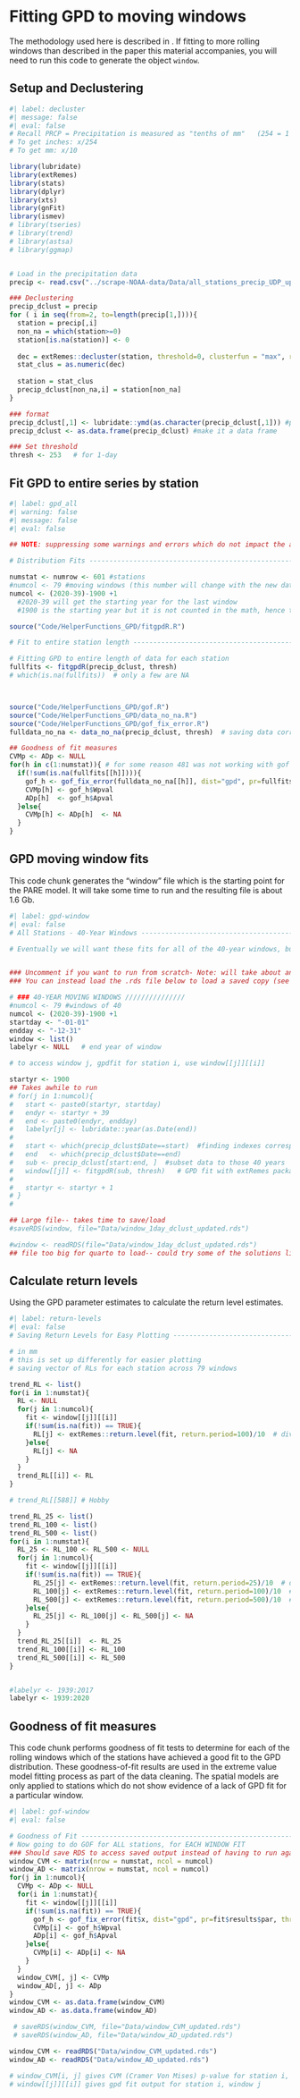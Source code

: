 # Fitting GPD to moving windows

The methodology used here is described in \cite{fagnant_characterizing_2020}. If fitting to more rolling windows than described in the paper this material accompanies, you will need to run this code to generate the object `window`.

## Setup and Declustering

```r
#| label: decluster
#| message: false
#| eval: false
# Recall PRCP = Precipitation is measured as "tenths of mm"   (254 = 1 inch)
# To get inches: x/254
# To get mm: x/10

library(lubridate)
library(extRemes)
library(stats)
library(dplyr)
library(xts)
library(gnFit)
library(ismev)
# library(tseries)
# library(trend)
# library(astsa)
# library(ggmap)


# Load in the precipitation data
precip <- read.csv("../scrape-NOAA-data/Data/all_stations_precip_UDP_updated_2021.csv")  

### Declustering
precip_dclust = precip
for ( i in seq(from=2, to=length(precip[1,]))){
  station = precip[,i]
  non_na = which(station>=0)
  station[is.na(station)] <- 0
  
  dec = extRemes::decluster(station, threshold=0, clusterfun = "max", replace.with = 0)
  stat_clus = as.numeric(dec)
  
  station = stat_clus
  precip_dclust[non_na,i] = station[non_na]
}

### format
precip_dclust[,1] <- lubridate::ymd(as.character(precip_dclust[,1])) #put Date column into date format
precip_dclust <- as.data.frame(precip_dclust) #make it a data frame

### Set threshold
thresh <- 253   # for 1-day
```

## Fit GPD to entire series by station

```r
#| label: gpd_all
#| warning: false
#| message: false
#| eval: false

## NOTE: suppressing some warnings and errors which do not impact the analysis-- they are an artifact of the extent/format of the data (e.g. NAs from before stations were collecting data)

# Distribution Fits -------------------------------------------------------

numstat <- numrow <- 601 #stations
#numcol <- 79 #moving windows (this number will change with the new data since we have more years, old data was 1900-2017)
numcol <- (2020-39)-1900 +1 
  #2020-39 will get the starting year for the last window
  #1900 is the starting year but it is not counted in the math, hence the +1

source("Code/HelperFunctions_GPD/fitgpdR.R")

# Fit to entire station length --------------------------------------------

# Fitting GPD to entire length of data for each station
fullfits <- fitgpdR(precip_dclust, thresh)
# which(is.na(fullfits))  # only a few are NA



source("Code/HelperFunctions_GPD/gof.R")
source("Code/HelperFunctions_GPD/data_no_na.R")
source("Code/HelperFunctions_GPD/gof_fix_error.R")
fulldata_no_na <- data_no_na(precip_dclust, thresh)  # saving data corresponding to fullfits

## Goodness of fit measures
CVMp <- ADp <- NULL
for(h in c(1:numstat)){ # for some reason 481 was not working with gof fn, so use gof_fix_error  #but it has <1 year in length so will be eliminated anyway
  if(!sum(is.na(fullfits[[h]]))){
    gof_h <- gof_fix_error(fulldata_no_na[[h]], dist="gpd", pr=fullfits[[h]]$results$par, threshold=thresh)
    CVMp[h] <- gof_h$Wpval
    ADp[h]  <- gof_h$Apval
  }else{
    CVMp[h] <- ADp[h]  <- NA
  }
}
```

## GPD moving window fits

This code chunk generates the "window" file which is the starting point for the PARE model. It will take some time to run and the resulting file is about 1.6 Gb.

```r
#| label: gpd-window
#| eval: false
# All Stations - 40-Year Windows ------------------------------------------

# Eventually we will want these fits for all of the 40-year windows, but for now we can just fit to the most recent 40 years.


### Uncomment if you want to run from scratch- Note: will take about an hour
### You can instead load the .rds file below to load a saved copy (see readRDS line below)

# ### 40-YEAR MOVING WINDOWS ///////////////
#numcol <- 79 #windows of 40
numcol <- (2020-39)-1900 +1 
startday <- "-01-01"
endday <- "-12-31"
window <- list()
labelyr <- NULL   # end year of window

# to access window j, gpdfit for station i, use window[[j]][[i]]

startyr <- 1900
## Takes awhile to run
# for(j in 1:numcol){
#   start <- paste0(startyr, startday)
#   endyr <- startyr + 39
#   end <- paste0(endyr, endday)
#   labelyr[j] <- lubridate::year(as.Date(end))
# 
#   start <- which(precip_dclust$Date==start)  #finding indexes corresponding to start & end dates
#   end   <- which(precip_dclust$Date==end)
#   sub <- precip_dclust[start:end, ]  #subset data to those 40 years
#   window[[j]] <- fitgpdR(sub, thresh)   # GPD fit with extRemes package
# 
#   startyr <- startyr + 1
# }
# 

## Large file-- takes time to save/load
#saveRDS(window, file="Data/window_1day_dclust_updated.rds")

#window <- readRDS(file="Data/window_1day_dclust_updated.rds")
## file too big for quarto to load-- could try some of the solutions listed 

```

## Calculate return levels

Using the GPD parameter estimates to calculate the return level estimates.

```r
#| label: return-levels
#| eval: false
# Saving Return Levels for Easy Plotting ----------------------------------

# in mm
# this is set up differently for easier plotting
# saving vector of RLs for each station across 79 windows

trend_RL <- list()
for(i in 1:numstat){
  RL <- NULL
  for(j in 1:numcol){
    fit <- window[[j]][[i]]
    if(!sum(is.na(fit)) == TRUE){
      RL[j] <- extRemes::return.level(fit, return.period=100)/10  # divide by 10 to get mm
    }else{
      RL[j] <- NA
    }
  }
  trend_RL[[i]] <- RL
}

# trend_RL[[588]] # Hobby

trend_RL_25 <- list()
trend_RL_100 <- list()
trend_RL_500 <- list()
for(i in 1:numstat){
  RL_25 <- RL_100 <- RL_500 <- NULL
  for(j in 1:numcol){
    fit <- window[[j]][[i]]
    if(!sum(is.na(fit)) == TRUE){
      RL_25[j] <- extRemes::return.level(fit, return.period=25)/10  # divide by 10 to get mm
      RL_100[j] <- extRemes::return.level(fit, return.period=100)/10  # divide by 10 to get mm
      RL_500[j] <- extRemes::return.level(fit, return.period=500)/10  # divide by 10 to get mm
    }else{
      RL_25[j] <- RL_100[j] <- RL_500[j] <- NA
    }
  }
  trend_RL_25[[i]]  <- RL_25
  trend_RL_100[[i]] <- RL_100
  trend_RL_500[[i]] <- RL_500
}


#labelyr <- 1939:2017
labelyr <- 1939:2020


```

## Goodness of fit measures

This code chunk performs goodness of fit tests to determine for each of the rolling windows which of the stations have achieved a good fit to the GPD distribution. These goodness-of-fit results are used in the extreme value model fitting process as part of the data cleaning. The spatial models are only applied to stations which do not show evidence of a lack of GPD fit for a particular window.

```r
#| label: gof-window
#| eval: false

# Goodness of Fit ---------------------------------------------------------
# Now going to do GOF for ALL stations, for EACH WINDOW FIT
### Should save RDS to access saved output instead of having to run again
window_CVM <- matrix(nrow = numstat, ncol = numcol)
window_AD <- matrix(nrow = numstat, ncol = numcol)
for(j in 1:numcol){
  CVMp <- ADp <- NULL
  for(i in 1:numstat){
    fit <- window[[j]][[i]]
    if(!sum(is.na(fit)) == TRUE){
      gof_h <- gof_fix_error(fit$x, dist="gpd", pr=fit$results$par, threshold=thresh)   # New gof function which corrects for errors by rounding
      CVMp[i] <- gof_h$Wpval
      ADp[i] <- gof_h$Apval
    }else{
      CVMp[i] <- ADp[i] <- NA
    }
  }
  window_CVM[, j] <- CVMp
  window_AD[, j] <- ADp
}
window_CVM <- as.data.frame(window_CVM)
window_AD <- as.data.frame(window_AD)

 # saveRDS(window_CVM, file="Data/window_CVM_updated.rds")
 # saveRDS(window_AD, file="Data/window_AD_updated.rds")

window_CVM <- readRDS("Data/window_CVM_updated.rds")
window_AD <- readRDS("Data/window_AD_updated.rds")

# window_CVM[i, j] gives CVM (Cramer Von Mises) p-value for station i, window j  (similar for AD is Anderson Darling)
# window[[j]][[i]] gives gpd fit output for station i, window j
```
